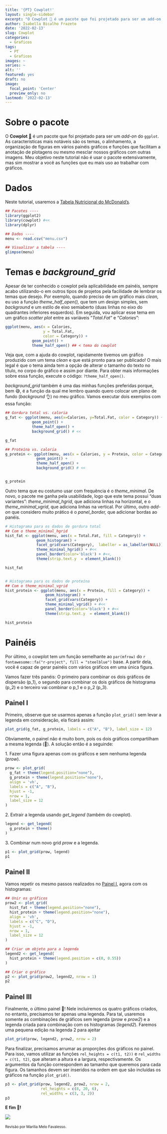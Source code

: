 ```yaml
---
title: '{PT} Cowplot!'
layout: single-sidebar
excerpt: "O Cowplot 🐄 é um pacote que foi projetado para ser um add-on do ggplot. As características mais notáveis são os temas, o alinhamento, a organização de figuras em vários painéis gráficos e funções que facilitam a anotação de plotagens ou mesmo mesclar nossos gráficos com outras imagens. Meu objetivo neste tutorial não é usar o pacote extensivamente, mas sim mostrar a você as funções que eu mais uso ao trabalhar com gráficos."
author: Isabella Bicalho Frazeto
date: '2022-02-13'
slug: Cowplot
categories: 
  - Graficos
tags: 
  - PT
  - Graficos
images: ~
series: ~
alt: ''
featured: yes
draft: no
image:
  focal_point: 'Center'
  preview_only: no
lastmod: '2022-02-13'
---
```


# Sobre o pacote

O **Cowplot** [🐄](https://emojipedia.org/cow/) é um pacote que foi
projetado para ser um *add-on* do `ggplot`. As características mais
notáveis são os temas, o alinhamento, a organização de figuras em vários
painéis gráficos e funções que facilitam a anotação de plotagens ou
mesmo mesclar nossos gráficos com outras imagens. Meu objetivo neste
tutorial não é usar o pacote extensivamente, mas sim mostrar a você as
funções que eu mais uso ao trabalhar com gráficos.

# Dados

Neste tutorial, usaremos a [Tabela Nutricional do
McDonald's](menu.csv)*.*

```r
## Pacotes ----
library(ggplot2) 
library(cowplot) #<<
library(dplyr)

## Dados ----
menu <- read.csv("menu.csv")

## Visualizar a tabela ----
glimpse(menu)
```

# Temas e *background_grid*

Apesar de ter conhecido o cowplot pela aplicabilidade em painéis, sempre
acabo utilizando-o em outros tipos de projetos pela facilidade de
lembrar os temas que desejo. Por exemplo, quando preciso de um gráfico
mais *clean,* eu uso a função *theme_half_open(),* que tem um design
simples, sem *background* e um estilo de eixo semiaberto (duas linhas no
eixo do quadrantes inferiores esquerdos). Em seguida, vou aplicar esse
tema em um gráfico *scatter plot* entre as variáveis "*Total.Fat*" e
"*Calories*":

```r
ggplot(menu, aes(x = Calories, 
                 y = Total.Fat, 
                 color = Category)) + 
            geom_point() + 
            theme_half_open() ## < tema do cowplot
```

Veja que, com a ajuda do cowplot, rapidamente tivemos um gráfico
produzido com um tema *clean* e que está pronto para ser publicado! O
mais legal é que o tema ainda tem a opção de alterar o tamanho do texto
no título, no corpo do gráfico e assim por diante. Para obter mais
informações sobre essa função, execute o código: `?theme_half_open()`.

*background_grid* também é uma das minhas funções preferidas porque, bem
😅, é a função da qual me lembro quando quero colocar um plano de fundo
(*background* 👌) no meu gráfico. Vamos executar dois exemplos com essa
função:

```r
## Gordura total vs. caloria
g_fat <- ggplot(menu, aes(x=Calories, y=Total.Fat, color = Category)) + 
            geom_point() +
            theme_half_open() +
            background_grid() # <<

g_fat

## Proteína vs. caloria
g_protein <- ggplot(menu, aes(x = Calories, y = Protein, color = Category)) + 
              geom_point() +
              theme_half_open() +
              background_grid() # <<


g_protein
```

Outro tema que eu costumo usar com frequência é o *theme_minimal*. De
novo, o pacote me ganha pela usabilidade, logo que este tema possui
"duas variantes": *theme_minimal_hgrid*, que adiciona linhas na
horizontal, e o *theme_minimal_vgrid*, que adiciona linhas na vertical.
Por último, outro *add-on* que considero muito prático é o
*panel_border,* que adicionar bordas ao panéis.

```r
# Histograma para os dados de gordura total
## Com o theme_minimal_hgrid
hist_fat <- ggplot(menu, aes(x = Total.Fat, fill = Category)) + 
              geom_histogram() +
              facet_grid(vars(Category),  labeller = as_labeller(NULL)) +
              theme_minimal_hgrid() + #<<
              panel_border(color='black') + #<<,
              theme(strip.text.y  = element_blank()) 

hist_fat


# Histograma para os dados de proteína
## Com o theme_minimal_vgrid
hist_protein <- ggplot(menu, aes(x = Protein, fill = Category)) + 
                  geom_histogram() +
                  facet_grid(vars(Category)) +
                  theme_minimal_vgrid() + #<<
                  panel_border(color='black') + #<<
                  theme(strip.text.y  = element_blank()) 

hist_protein

```

# Painéis

Por último, o cowplot tem um função semelhante ao `par(mfrow)` do
`r fontawesome::fa("r-project", fill = "steelblue")` base. A partir
dela, você é capaz de gerar painéis com vários gráficos em uma única
figura.

Vamos fazer três panéis: O primeiro para combinar os dois gráficos de
dispersão (p_1), o segundo para combinar os dois gráficos de histograma
(p_2) e o terceiro vai combinar o p_1 e o p_2 (p_3).

## Painel I

Primeiro, observe que se usarmos apenas a função `plot_grid()` sem levar
a legenda em consideração, ela ficará assim:

```r
plot_grid(g_fat, g_protein, labels = c("A", "B"), label_size = 12)
```

Obviamente, o painel não é muito bom, pois os dois gráficos compartilham
a mesma legenda (🤕). A solução então é a seguinde:

1\. Fazer uma figura apenas com os gráficos e sem nenhuma legenda
(*prow*).

```r
prow <- plot_grid(
  g_fat + theme(legend.position="none"),
  g_protein + theme(legend.position="none"),
  align = 'vh',
  labels = c("A", "B"),
  hjust = -1,
  nrow = 1, 
  label_size = 12
)
```

2\. Extrair a legenda usando *get_legend* (também do cowplot).

```r
legend <- get_legend(
  g_protein + theme()
)

```

3\. Combinar num novo grid *prow* e a legenda.

```r
p1 <- plot_grid(prow, legend)
p1

```

## Painel II

Vamos repetir os mesmo passos realizados no [Painel I], agora com os
histogramas:

```r

## Unir os gráficos
prow2 <- plot_grid(
  hist_fat + theme(legend.position="none"),
  hist_protein + theme(legend.position="none"),
  align = 'vh',
  labels = c("C", "D"),
  hjust = -1,
  nrow = 1, 
  label_size = 12
)

## Criar um objeto para a legenda
legend2 <- get_legend(
  hist_protein + theme(legend.position = c(0, 0.55))
)

## Criar o gráfico
p2 <- plot_grid(prow2, legend2, nrow = 1)
p2
```

## Painel III

Finalmente, o último painel 🤙! Nele incluiremos os quatro gráficos
criados, no entanto, precisamos ter apenas uma legenda. Para tal,
usaremos somente as combinações de gráficos sem legenda (*prow* e
*prow2*) e a legenda criada para combinação com os histogramas
(*legend2*). Faremos uma pequena edição na legenda 2 para ajeitar

```r
plot_grid(prow, legend2, prow2, nrow = 2)
```

Para finalizar, precisamos arrumar as proporções dos gráficos no painel.
Para isso, vamos utilizar as funções `rel_heights = c(t1, t2))` e
`rel_widths = c(t1, t2)`, que alteram a altura e a largura,
respectivamente. Os argumentos da função correspondem ao tamanho que
queremos para cada figura. Os tamanhos devem ser inseridos na ordem em
que são incluídas os gráficos na função `plot_grid()`.

```r
p3 <- plot_grid(prow, legend2, prow2, nrow = 2, 
                rel_heights = c(8, 20, 6), 
                rel_widths = c(3, 3, 2)) 
p3
```

**E fim 🥳!**

![](colector.gif)

<small> Revisão por Marília Melo Favalesso</small>. 